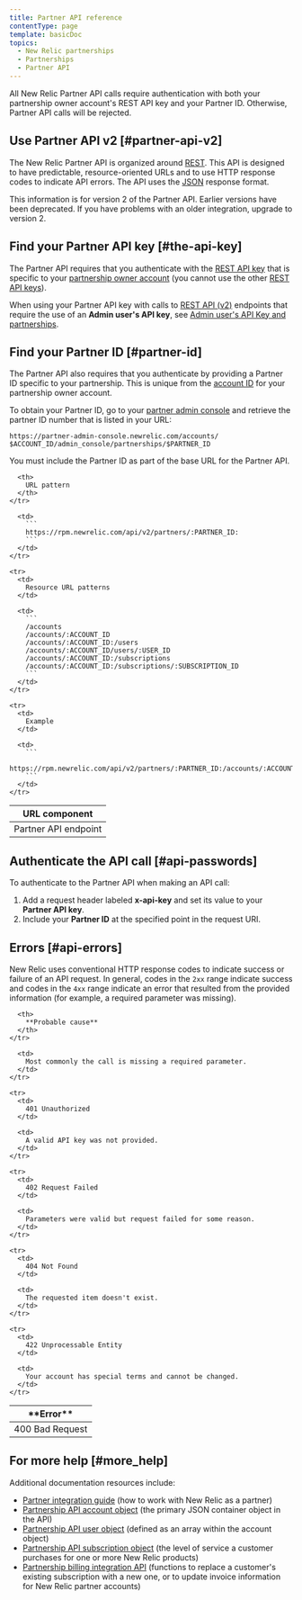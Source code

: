 ```yaml
---
title: Partner API reference
contentType: page
template: basicDoc
topics:
  - New Relic partnerships
  - Partnerships
  - Partner API
---
```


All New Relic Partner API calls require authentication with both your partnership owner account's REST API key and your Partner ID. Otherwise, Partner API calls will be rejected.

## Use Partner API v2 [#partner-api-v2]

The New Relic Partner API is organized around [REST](http://en.wikipedia.org/wiki/Representational_State_Transfer). This API is designed to have predictable, resource-oriented URLs and to use HTTP response codes to indicate API errors. The API uses the [JSON](http://www.json.org/ "Link opens in a new window") response format.

<Callout variant="important">
  This information is for version 2 of the Partner API. Earlier versions have been deprecated. If you have problems with an older integration, upgrade to version 2.
</Callout>

## Find your Partner API key [#the-api-key]

The Partner API requires that you authenticate with the [REST API key](/docs/apis/getting-started/intro-apis/understand-new-relic-api-keys#rest-api) that is specific to your [partnership owner account](/docs/new-relic-partnerships/partner-integration-guide/partner-account-maintenance/partnership-accounts-users-subscriptions#partner-owner) (you cannot use the other [REST API keys](/docs/apis/rest-api-v2/getting-started/introduction-new-relic-rest-api-v2#api_key)).

When using your Partner API key with calls to [REST API (v2)](/docs/apis/rest-api-v2/getting-started/introduction-new-relic-rest-api-v2) endpoints that require the use of an **Admin user's API key**, see [Admin user's API Key and partnerships](/docs/apis/rest-api-v2/requirements/admins-api-key-partnerships).

## Find your Partner ID [#partner-id]

The Partner API also requires that you authenticate by providing a Partner ID specific to your partnership. This is unique from the [account ID](/docs/accounts/install-new-relic/account-setup/account-id) for your partnership owner account.

To obtain your Partner ID, go to your [partner admin console](https://docs.newrelic.com/docs/accounts-partnerships/partner-integration-guide/getting-started/partnership-admin-console) and retrieve the partner ID number that is listed in your URL:

```
https://partner-admin-console.newrelic.com/accounts/​$ACCOUNT_ID/admin_console/partnerships/$PARTNER_ID
```

You must include the Partner ID as part of the base URL for the Partner API.

<Table>
  <thead>
    <tr>
      <th style={{ width: "200px" }}>
        URL component
      </th>

      <th>
        URL pattern
      </th>
    </tr>
  </thead>

  <tbody>
    <tr>
      <td>
        Partner API endpoint
      </td>

      <td>
        ```
        https://rpm.newrelic.com/api/v2/partners/:PARTNER_ID:
        ```
      </td>
    </tr>

    <tr>
      <td>
        Resource URL patterns
      </td>

      <td>
        ```
        /accounts
        /accounts/:ACCOUNT_ID
        /accounts/:ACCOUNT_ID:/users
        /accounts/:ACCOUNT_ID/users/:USER_ID
        /accounts/:ACCOUNT_ID:/subscriptions
        /accounts/:ACCOUNT_ID:/subscriptions/:SUBSCRIPTION_ID
        ```
      </td>
    </tr>

    <tr>
      <td>
        Example
      </td>

      <td>
        ```
        https://rpm.newrelic.com/api/v2/partners/:PARTNER_ID:/accounts/:ACCOUNT_ID
        ```
      </td>
    </tr>
  </tbody>
</Table>

## Authenticate the API call [#api-passwords]

To authenticate to the Partner API when making an API call:

1. Add a request header labeled **x-api-key** and set its value to your **Partner API key**.
2. Include your **Partner ID** at the specified point in the request URI.

## Errors [#api-errors]

New Relic uses conventional HTTP response codes to indicate success or failure of an API request. In general, codes in the `2xx` range indicate success and codes in the `4xx` range indicate an error that resulted from the provided information (for example, a required parameter was missing).

<Table>
  <thead>
    <tr>
      <th width={200}>
        **Error**
      </th>

      <th>
        **Probable cause**
      </th>
    </tr>
  </thead>

  <tbody>
    <tr>
      <td>
        400 Bad Request
      </td>

      <td>
        Most commonly the call is missing a required parameter.
      </td>
    </tr>

    <tr>
      <td>
        401 Unauthorized
      </td>

      <td>
        A valid API key was not provided.
      </td>
    </tr>

    <tr>
      <td>
        402 Request Failed
      </td>

      <td>
        Parameters were valid but request failed for some reason.
      </td>
    </tr>

    <tr>
      <td>
        404 Not Found
      </td>

      <td>
        The requested item doesn't exist.
      </td>
    </tr>

    <tr>
      <td>
        422 Unprocessable Entity
      </td>

      <td>
        Your account has special terms and cannot be changed.
      </td>
    </tr>
  </tbody>
</Table>

## For more help [#more_help]

Additional documentation resources include:

* [Partner integration guide](/docs/partnerships/partner-integration-guide) (how to work with New Relic as a partner)
* [Partnership API account object](/docs/accounts-partnerships/partnerships/partner-api/partner-api-account-object) (the primary JSON container object in the API)
* [Partnership API user object](/docs/accounts-partnerships/partnerships/partner-api/partner-api-user-object) (defined as an array within the account object)
* [Partnership API subscription object](/docs/accounts-partnerships/partnerships/partner-api/partner-api-subscription-object) (the level of service a customer purchases for one or more New Relic products)
* [Partnership billing integration API](/docs/accounts-partnerships/partnerships/partner-api/partnership-billing-integration-api) (functions to replace a customer's existing subscription with a new one, or to update invoice information for New Relic partner accounts)
